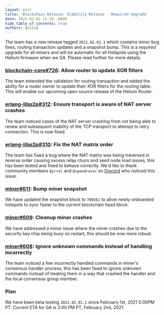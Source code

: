 ```yaml
---
layout: post
title: 'Blockchain Release: Stability Release - Required Upgrade'
date: 2021-02-02 11:26 -0800
hide_table_of_contents: true
authors: [vihu]
---
```


The team has a new release tagged `2021.02.01.1` which contains minor bug fixes, routing transaction
updates and a snapshot bump. This is a _required_ upgrade for all miners and will be automatic for
all Hotspots using the Helium firmware when we GA. Please read further for more details.

<!--truncate-->

### [blockchain-core#726](https://github.com/helium/blockchain-core/pull/726): Allow router to update XOR filters

The team extended the validation for routing transaction and added the ability for a router owner to
update their XOR filters for the routing table. This will enable our upcoming open source release of
the Helium Router.

### [erlang-libp2p#312](https://github.com/helium/erlang-libp2p/pull/312): Ensure transport is aware of NAT server crashes

The team noticed cases of the NAT server crashing from not being able to renew and subsequent
inability of the TCP transport to attempt to retry connection. This is now fixed.

### [erlang-libp2p#310](https://github.com/helium/erlang-libp2p/pull/310): Fix the NAT matrix order

The team has fixed a bug where the NAT matrix was being traversed in reverse order causing excess
relay churn and seed node load issues, this has been tested and fixed to behave correctly. We'd like
to thank community members `@yrral` and `@speedracer` on [Discord](https://discord.gg/helium) who
noticed this issue.

### [miner#611](https://github.com/helium/miner/pull/611): Bump miner snapshot

We have updated the snapshot block to `700561` to allow newly onboarded hotspots to sync faster to
the current blockchain head block.

### [miner#609](https://github.com/helium/miner/pull/609): Cleanup miner crashes

We have addressed a minor issue where the miner crashes due to the security key chip being busy on
restart, this should be now more robust.

### [miner#608](https://github.com/helium/miner/pull/608): Ignore unknown commands instead of handling incorrectly

The team noticed a few incorrectly handled commands in miner's consensus handler process, this has
been fixed to ignore unknown commands instead of treating them in a way that crashed the handler and
the local consensus group member.

### Plan

We have been beta testing `2021.02.01.1` since February 1st, 2021 5:00PM PT. Current ETA for GA is
2:00 PM PT, February 2nd, 2021.
